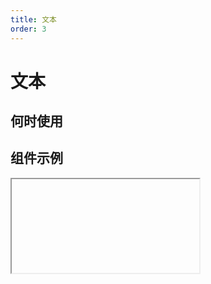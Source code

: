```yaml
---
title: 文本
order: 3
---
```


# 文本

## 何时使用

## 组件示例

<Iframe url="https://www.aliwork.com/developer/text-v2?isRenderNav=false" />

## 组件属性
<!-- 
| 属性名 |  属性 code  | 类型 | 数据示例  | 动态属性 | 备注 |
| :------ | :------ | :------ | :------ | :----- | :----- |
| 内容   | content | string | "标题" | 否 | 支持国际化 |
| 是否显示 HTML 形式的标题   | showTitle | bool | false | 否 | 将内容显示为 html 标签的 title |
| 默认状态  | defaultBehavior | enum | NORMAL | 否 | NORMAL/HIDDEN |
| 点击事件  | onClick | function | -->


<AttrTable dataSource={[
{
  attr: '内容', 
  code: 'content', 
  type: 'String', 
  demo: '"标题"', 
  dafault:'', 
  desc: '支持国际化'
}, 
{
  attr: '是否显示 HTML 形式的标题', 
  code: 'showTitle', 
  type: 'bool', 
  demo: 'false', 
  dafault:'', 
  desc: '将内容显示为 html 标签的 title'
}, 
{
  attr: '默认状态', 
  code: 'defaultBehavior', 
  type: 'enum', 
  demo: 'NORMAL', 
  dafault:'', 
  desc: 'NORMAL/HIDDEN'
}, 
{
  attr: '点击事件', 
  code: 'onClick', 
  type: 'function', 
  demo: '', 
  dafault:'', 
  desc: ''
}, 
]}
/>